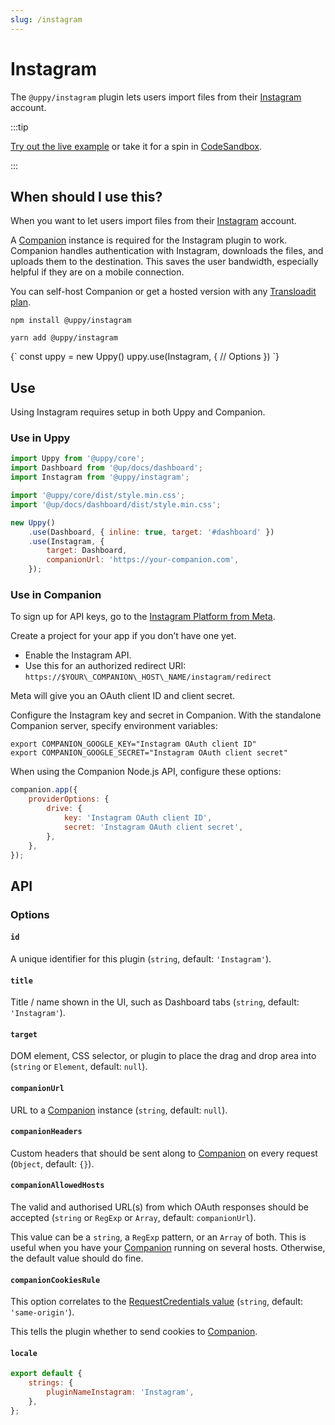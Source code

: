 ```yaml
---
slug: /instagram
---
```




# Instagram

The `@uppy/instagram` plugin lets users import files from their
[Instagram](https://instagram.com) account.

:::tip

[Try out the live example](/examples) or take it for a spin in
[CodeSandbox](https://codesandbox.io/s/uppy-dashboard-xpxuhd).

:::

## When should I use this?

When you want to let users import files from their
[Instagram](https://instagram.com) account.

A [Companion](/docs/companion) instance is required for the Instagram plugin to
work. Companion handles authentication with Instagram, downloads the files, and
uploads them to the destination. This saves the user bandwidth, especially
helpful if they are on a mobile connection.

You can self-host Companion or get a hosted version with any
[Transloadit plan](https://transloadit.com/pricing/).

<Tabs>
  <TabItem value="npm" label="NPM" default>

```shell
npm install @uppy/instagram
```

  </TabItem>

  <TabItem value="yarn" label="Yarn">

```shell
yarn add @uppy/instagram
```

  </TabItem>

  <TabItem value="cdn" label="CDN">
    <UppyCdnExample>
      {`
        const uppy = new Uppy()
        uppy.use(Instagram, {
          // Options
        })
      `}
    </UppyCdnExample>
  </TabItem>
</Tabs>

## Use

Using Instagram requires setup in both Uppy and Companion.

### Use in Uppy

```js {10-13} showLineNumbers
import Uppy from '@uppy/core';
import Dashboard from '@up/docs/dashboard';
import Instagram from '@uppy/instagram';

import '@uppy/core/dist/style.min.css';
import '@up/docs/dashboard/dist/style.min.css';

new Uppy()
	.use(Dashboard, { inline: true, target: '#dashboard' })
	.use(Instagram, {
		target: Dashboard,
		companionUrl: 'https://your-companion.com',
	});
```

### Use in Companion

To sign up for API keys, go to the
[Instagram Platform from Meta](https://developers.facebook.com/products/instagram/).

Create a project for your app if you don’t have one yet.

- Enable the Instagram API.
- Use this for an authorized redirect URI:
  `https://$YOUR\_COMPANION\_HOST\_NAME/instagram/redirect`

Meta will give you an OAuth client ID and client secret.

Configure the Instagram key and secret in Companion. With the standalone
Companion server, specify environment variables:

```shell
export COMPANION_GOOGLE_KEY="Instagram OAuth client ID"
export COMPANION_GOOGLE_SECRET="Instagram OAuth client secret"
```

When using the Companion Node.js API, configure these options:

```js
companion.app({
	providerOptions: {
		drive: {
			key: 'Instagram OAuth client ID',
			secret: 'Instagram OAuth client secret',
		},
	},
});
```

## API

### Options

#### `id`

A unique identifier for this plugin (`string`, default: `'Instagram'`).

#### `title`

Title / name shown in the UI, such as Dashboard tabs (`string`, default:
`'Instagram'`).

#### `target`

DOM element, CSS selector, or plugin to place the drag and drop area into
(`string` or `Element`, default: `null`).

#### `companionUrl`

URL to a [Companion](/docs/companion) instance (`string`, default: `null`).

#### `companionHeaders`

Custom headers that should be sent along to [Companion](/docs/companion) on
every request (`Object`, default: `{}`).

#### `companionAllowedHosts`

The valid and authorised URL(s) from which OAuth responses should be accepted
(`string` or `RegExp` or `Array`, default: `companionUrl`).

This value can be a `string`, a `RegExp` pattern, or an `Array` of both. This is
useful when you have your [Companion](/docs/companion) running on several hosts.
Otherwise, the default value should do fine.

#### `companionCookiesRule`

This option correlates to the
[RequestCredentials value](https://developer.mozilla.org/en-US/docs/Web/API/Request/credentials)
(`string`, default: `'same-origin'`).

This tells the plugin whether to send cookies to [Companion](/docs/companion).

#### `locale`

```js
export default {
	strings: {
		pluginNameInstagram: 'Instagram',
	},
};
```
